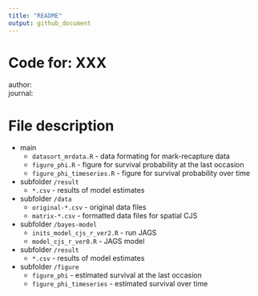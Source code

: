```yaml
---
title: "README"
output: github_document
---
```


# Code for: XXX

author:  
journal:  

# File description

- main
  - `datasort_mrdata.R` - data formating for mark-recapture data  
  - `figure_phi.R` - figure for survival probability at the last occasion
  - `figure_phi_timeseries.R` - figure for survival probability over time

- subfolder `/result`
  - `*.csv` - results of model estimates  

- subfolder `/data`
  - `original-*.csv` - original data files  
  - `matrix-*.csv` - formatted data files for spatial CJS

- subfolder `/bayes-model`
  - `inits_model_cjs_r_ver2.R` - run JAGS
  - `model_cjs_r_ver0.R` - JAGS model
  
- subfolder `/result`
  - `*.csv` - results of model estimates  

- subfolder `/figure`
  - `figure_phi` - estimated survival at the last occasion
  - `figure_phi_timeseries` - estimated survival over time